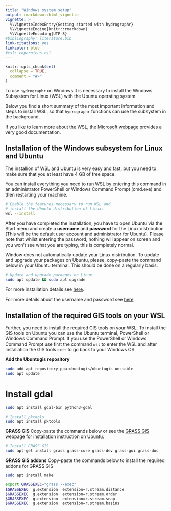 ```yaml
---
title: "Windows system setup"
output: rmarkdown::html_vignette
vignette: >
  %\VignetteIndexEntry{Getting started with hydrographr}
  %\VignetteEngine{knitr::rmarkdown}
  %\VignetteEncoding{UTF-8}
#bibliography: literature.bib
link-citations: yes
linkcolor: blue
#csl: copernicus.csl
---
```


```r
knitr::opts_chunk$set(
  collapse = TRUE,
  comment = "#>"
)
```

To use `hydrographr` on Windows it is necessary to install the Windows Subsystem for Linux (WSL) with the Ubuntu operating system.

Below you find a short summary of the most important information and steps to install WSL, so that `hydrographr` functions can use the subsystem in the background. 

If you like to learn more about the WSL, the [Microsoft webpage](https://learn.microsoft.com/en-us/windows/wsl/) provides a very good documentation.

## Installation of the Windows subsystem for Linux and Ubuntu

The installion of WSL and Ubuntu is very easy and fast, but you need to make sure that you at least have 4 GB of free space. 

You can install everything you need to run WSL by entering this command in an administrator PowerShell or Windows Command Prompt (cmd.exe) and then restarting your machine.

```bash
# Enable the features necessary to run WSL and 
# install the Ubuntu distribution of Linux. 
wsl --install 
```

After you have completed the installation, you have to open Ubuntu via the Start menu and create a **username** and **password** for the Linux distribution (This will be the default user account and administrator for Ubuntu). Please note that whilst entering the password, nothing will appear on screen and you won't see what you are typing, this is completely normal.

Window does not automatically update your Linux distribution. To update and upgrade your packages on Ubuntu, please, copy-paste the command below in your Ubuntu terminal. This should be done on a regularly basis. 

```bash
# Update and upgrade packages on Linux
sudo apt update && sudo apt upgrade
```

For more installation details see [here](https://learn.microsoft.com/en-us/windows/wsl/install). 

For more details about the username and password see [here](https://learn.microsoft.com/en-us/windows/wsl/setup/environment#set-up-your-linux-username-and-password).


## Installation of the required GIS tools on your WSL

Further, you need to install the required GIS tools on your WSL. To install the GIS tools on Ubuntu you can use the Ubuntu terminal, PowerShell or Windows Command Prompt. If you use the PowerShell or Windows Command Prompt use first the command `wsl` to enter the WSL and after installation the GIS tools `exit` to go back to your Windows OS. 

**Add the Ubuntugis repository**
```bash
sudo add-apt-repository ppa:ubuntugis/ubuntugis-unstable
sudo apt update
```

# Install gdal
```bash
sudo apt install gdal-bin python3-gdal 

# Install pktools
sudo apt install pktools
```

**GRASS GIS**
Copy-paste the commands below or see the [GRASS GIS](https://grass.osgeo.org/download/linux/) webpage for installation instruction on Ubuntu.

```bash
# Install GRASS GIS
sudo apt-get install grass grass-core grass-dev grass-gui grass-doc
```

**GRASS GIS addons**
Copy-paste the commands below to install the required addons for GRASS GIS
```bash
sudo apt install make

export GRASSEXEC="grass --exec"
$GRASSEXEC  g.extension  extension=r.stream.distance
$GRASSEXEC  g.extension  extension=r.stream.order
$GRASSEXEC  g.extension  extension=r.stream.snap
$GRASSEXEC  g.extension  extension=r.stream.basins
```

